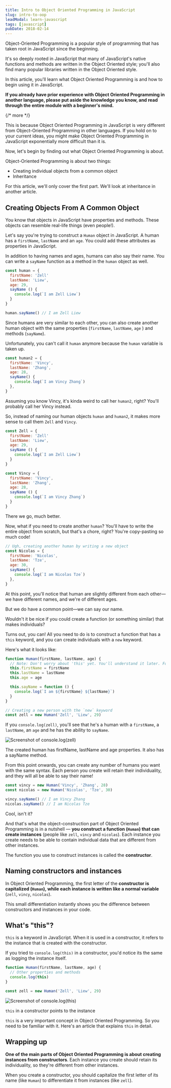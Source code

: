 ```yaml
---
title: Intro to Object Oriented Programming in JavaScript
slug: intro-to-oop
leadModal: learn-javascript
tags: [javascript]
pubDate: 2018-02-14
---
```


Object-Oriented Programming is a popular style of programming that has taken root in JavaScript since the beginning.

It's so deeply rooted in JavaScript that many of JavaScript's native functions and methods are written in the Object Oriented style; you'll also find many popular libraries written in the Object Oriented style.

In this article, you'll learn what Object Oriented Programming is and how to begin using it in JavaScript.

**If you already have prior experience with Object Oriented Programming in another language, please put aside the knowledge you know, and read through the entire module with a beginner's mind.**

{/* more */}

This is because Object Oriented Programming in JavaScript is very different from Object-Oriented Programming in other languages. If you hold on to your current ideas, you might make Object Oriented Programming in JavaScript exponentially more difficult than it is.

Now, let's begin by finding out what Object Oriented Programming is about.

Object-Oriented Programming is about two things:

- Creating individual objects from a common object
- Inheritance

For this article, we'll only cover the first part. We'll look at inheritance in another article.

## Creating Objects From A Common Object

You know that objects in JavaScript have properties and methods. These objects can resemble real-life things (even people!).

Let's say you're trying to construct a `Human` object in JavaScript. A human has a `firstName`, `lastName` and an `age`. You could add these attributes as properties in JavaScript.

In addition to having names and ages, humans can also say their name. You can write a `sayName` function as a method in the `human` object as well.

```javascript
const human = {
  firstName: 'Zell'
  lastName: 'Liew',
  age: 29,
  sayName () {
    console.log(`I am Zell Liew`)
  }
}

human.sayName() // I am Zell Liew
```

Since humans are very similar to each other, you can also create another human object with the same properties (`firstName`, `lastName`, `age` ) and methods (`sayName`).

Unfortunately, you can't call it `human` anymore because the `human` variable is taken up.

```javascript
const human2 = {
  firstName: 'Vincy',
  lastName: 'Zhang',
  age: 28,
  sayName() {
    console.log(`I am Vincy Zhang`)
  },
}
```

Assuming you know Vincy, it's kinda weird to call her `human2`, right? You'll probably call her Vincy instead.

So, instead of naming our human objects `human` and `human2`, it makes more sense to call them `Zell` and `Vincy`.

```javascript
const Zell = {
  firstName: 'Zell'
  lastName: 'Liew',
  age: 29,
  sayName () {
    console.log(`I am Zell Liew`)
  }
}

const Vincy = {
  firstName: 'Vincy',
  lastName: 'Zhang',
  age: 28,
  sayName () {
    console.log(`I am Vincy Zhang`)
  }
}
```

There we go, much better.

Now, what if you need to create another `human`? You'll have to write the entire object from scratch, but that's a chore, right? You're copy-pasting so much code!

```javascript
// Ugh, creating another human by writing a new object
const Nicolas = {
  firstName: 'Nicolas',
  lastName: 'Tze',
  age: 30,
  sayName() {
    console.log(`I am Nicolas Tze`)
  },
}
```

At this point, you'll notice that human are slightly different from each other—we have different names, and we're of different ages.

But we do have a common point—we can say our name.

Wouldn't it be nice if you could create a function (or something similar) that makes individuals?

Turns out, you can! All you need to do is to construct a function that has a `this` keyword, and you can create individuals with a `new` keyword.

Here's what it looks like:

```javascript
function Human(firstName, lastName, age) {
  // Note: Don't worry about 'this' yet. You'll understand it later. Follow along for now.
  this.firstName = firstName
  this.lastName = lastName
  this.age = age

  this.sayName = function () {
    console.log(`I am ${firstName} ${lastName}`)
  }
}
```

```javascript
// Creating a new person with the `new` keyword
const zell = new Human('Zell', 'Liew', 29)
```

If you `console.log(zell)`, you'll see that he's a human with a `firstName`, a `lastName`, an `age` and he has the ability to `sayName`.

<Image
  src='/images/2018/intro-to-oop/console-log-zell.png'
  alt='Screenshot of console.log(zell)'
/>

The created human has firstName, lastName and age properties. It also has a sayName method.

From this point onwards, you can create any number of humans you want with the same syntax. Each person you create will retain their individuality, and they will all be able to say their name!

```javascript
const vincy = new Human('Vincy', 'Zhang', 28)
const nicolas = new Human('Nicolas', 'Tze', 30)

vincy.sayName() // I am Vincy Zhang
nicolas.sayName() // I am Nicolas Tze
```

Cool, isn't it?

And that's what the object-construction part of Object Oriented Programming is in a nutshell — **you construct a function (`Human`) that can create instances** (people like `zell`, `vincy` and `nicolas`). Each instance you create needs to be able to contain individual data that are different from other instances.

The function you use to construct instances is called the **constructor**.

## Naming constructors and instances

In Object Oriented Programming, the first letter of the **constructor is capitalized (`Human`), while each instance is written like a normal variable** (`zell`, `vincy`, `nicolas`).

This small differentiation instantly shows you the difference between constructors and instances in your code.

## What's "this"?

`this` is a keyword in JavaScript. When it is used in a constructor, it refers to the instance that is created with the constructor.

If you tried to `console.log(this)` in a constructor, you'd notice its the same as logging the instance itself.

```javascript
function Human(firstName, lastName, age) {
  // Other properties and methods
  console.log(this)
}

const zell = new Human('Zell', 'Liew', 29)
```

<Image
  src='/images/2018/intro-to-oop/console-log-this.png'
  alt='Screenshot of console.log(this)'
/>

`this` in a constructor points to the instance

`this` is a very important concept in Object Oriented Programming. So you need to be familiar with it. Here's an article that explains `this` in detail.

## Wrapping up

**One of the main parts of Object Oriented Programming is about creating instances from constructors**. Each instance you create should retain its individuality, so they're different from other instances.

When you create a constructor, you should capitalize the first letter of its name (like `Human`) to differentiate it from instances (like `zell`).
